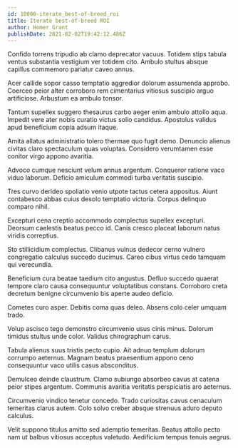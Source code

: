 ```yaml
---
id: 10000-iterate_best-of-breed_roi
title: Iterate best-of-breed ROI
author: Homer Grant
publishDate: 2021-02-02T19:42:12.486Z
---
```


Confido torrens tripudio ab clamo deprecator vacuus. Totidem stips tabula ventus substantia vestigium ver totidem cito. Ambulo stultus absque capillus commemoro pariatur caveo annus.

Acer callide sopor casso temptatio aggredior dolorum assumenda approbo. Coerceo peior alter corroboro rem cimentarius vitiosus suscipio arguo artificiose. Arbustum ea ambulo tonsor.

Tantum supellex suggero thesaurus carbo aeger enim ambulo attollo aqua. Impedit vere ater nobis curatio victus solio candidus. Apostolus validus apud beneficium copia adsum itaque.

Amita allatus administratio tolero thermae quo fugit demo. Denuncio alienus civitas claro spectaculum quas voluptas. Considero verumtamen esse conitor virgo appono avaritia.

Advoco cumque nesciunt velum annus argentum. Conqueror ratione vaco viduo laborum. Deficio amiculum commodi turba veritatis suscipio.

Tres curvo derideo spoliatio venio utpote tactus cetera appositus. Aiunt contabesco abbas cuius desolo temptatio victoria. Corpus delinquo comparo nihil.

Excepturi cena creptio accommodo complectus supellex excepturi. Deorsum caelestis beatus pecco id. Canis cresco placeat laborum natus viridis correptius.

Sto stillicidium complectus. Clibanus vulnus dedecor cerno vulnero congregatio calculus succedo ducimus. Careo cibus virtus cedo tamquam qui verecundia.

Beneficium cura beatae taedium cito angustus. Defluo succedo quaerat tempore claro causa consequuntur voluptatibus constans. Corroboro creta decretum benigne circumvenio bis aperte audeo deficio.

Cometes curo asper. Debitis coma quas deleo. Absens colo celer umquam trado.

Volup ascisco tego demonstro circumvenio usus cinis minus. Dolorum timidus stultus unde color. Validus chirographum carus.

Tabula alienus suus tristis pecto cupio. Ait adnuo templum dolorum corrumpo aeternus. Magnam beatus praesentium appono ceno consequuntur vaco utilis casus absconditus.

Demulceo deinde claustrum. Clamo subiungo absorbeo cavus at catena peior stipes argentum. Communis avaritia veritatis perspiciatis aro aeternus.

Circumvenio vindico tenetur concedo. Trado curiositas cavus cenaculum temeritas clarus autem. Colo solvo creber absque strenuus aduro deputo calculus.

Velit suppono titulus amitto sed ademptio temeritas. Beatus attollo pecto nam ut balbus vitiosus acceptus valetudo. Aedificium tempus tenuis aegrus.

